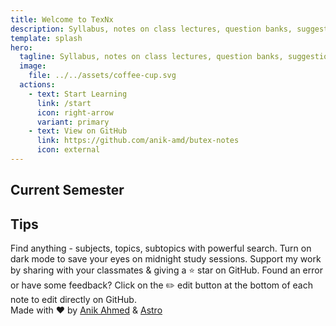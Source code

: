 ```yaml
---
title: Welcome to TexNx
description: Syllabus, notes on class lectures, question banks, suggestions and other resources for surviving through the B.Sc. in Textile Engineering.
template: splash
hero:
  tagline: Syllabus, notes on class lectures, question banks, suggestions and other resources for surviving through the B.Sc. in Textile Engineering (Specialized in Fabric Engineering) of BuTex.
  image:
    file: ../../assets/coffee-cup.svg
  actions:
    - text: Start Learning
      link: /start
      icon: right-arrow
      variant: primary
    - text: View on GitHub
      link: https://github.com/anik-amd/butex-notes
      icon: external
---
```



## Current Semester

<CardGrid>
  <LinkCard title="Economics" href="/l3-t1/economics/0-info" />
  <LinkCard
    title="Industrial Management"
    href="/l3-t1/industrial-management/0-info"
  />
  <LinkCard
    title="Yarn Manufacturing II"
    href="/l3-t1/yarn-manufacturing-ii/0-info"
  />
    <LinkCard
    title="Wet Processing II"
    href="/l3-t1/wet-processing-ii/0-info"
  />

</CardGrid>

## Tips

<CardGrid stagger>
  <Card title="Search" icon="forward-slash">
    Find anything - subjects, topics, subtopics with powerful search.
  </Card>
  <Card title="Dark Mode" icon="setting">
    Turn on dark mode to save your eyes on midnight study sessions.
  </Card>
  <Card title="Share" icon="star">
    Support my work by sharing with your classmates & giving a ⭐ star on
    GitHub.
  </Card>
  <Card title="Feedback & Contribute" icon="star">
    Found an error or have some feedback? Click on the ✏️ edit button at the
    bottom of each note to edit directly on GitHub.
  </Card>
</CardGrid>

<div class="pt-12 text-center">
  <div>
    Made with ❤️ by <a href="https://github.com/anik-amd">Anik Ahmed</a> &
    <a href="https://astro.build">Astro</a>
  </div>
</div>
